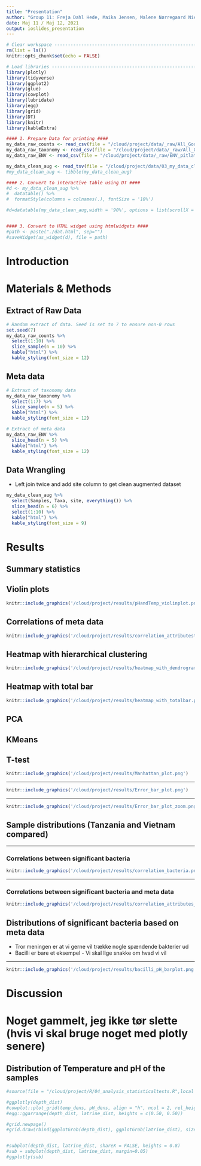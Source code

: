 ```yaml
---
title: "Presentation"
author: "Group 11: Freja Dahl Hede, Maika Jensen, Malene Nørregaard Nielsen,<br> Sofie Rossen, Sofie Theisen Honore"
date: Maj 11 / Maj 12, 2021
output: ioslides_presentation
---
```

<!-- Et slide består normalvis af en overskrift og to chunks
## Overskrift på Slide, e.g. PCA
1. Et slide hvor filen med output sources (benyt include=FALSE), OBS: skriv full path
2. Et slide med output (bruger ggplotly i de fleste tilfælde
-->

<!-- ## Include png example
```r
knitr::include_graphics('/cloud/project/results/Manhattan_plot.png')
```
-->

<!-- ## Example on how to source files in 
```r
#source(file = "/cloud/project/R/04_analysis_statisticaltests.R",local = knitr::knit_global())
```
-->

```r
# Clear workspace ---------------------------------------------------------
rm(list = ls())
knitr::opts_chunk$set(echo = FALSE)

# Load libraries ----------------------------------------------------------
library(plotly)
library(tidyverse)
library(ggplot2)
library(glue)
library(cowplot)
library(lubridate)
library(egg)
library(grid)
library(DT)
library(knitr)
library(kableExtra)
```

```r
#### 1. Prepare Data for printing ####
my_data_raw_counts <- read_csv(file = "/cloud/project/data/_raw/All_Good_P2_C03-1.csv")
my_data_raw_taxonomy <- read_csv(file = "/cloud/project/data/_raw/All_Good_P2_C03_Taxonomy-1.csv")
my_data_raw_ENV <- read_csv(file = "/cloud/project/data/_raw/ENV_pitlatrine.csv")

my_data_clean_aug <- read_tsv(file = "/cloud/project/data/03_my_data_clean_aug.tsv")
#my_data_clean_aug <- tibble(my_data_clean_aug)

#### 2. Convert to interactive table using DT ####
#d <- my_data_clean_aug %>%
#  datatable() %>%
#  formatStyle(columns = colnames(.), fontSize = '10%')

#d=datatable(my_data_clean_aug,width = '90%', options = list(scrollX = TRUE))


#### 3. Convert to HTML widget using htmlwidgets ####
#path <- paste("./dat.html", sep="")
#saveWidget(as_widget(d), file = path)
```

<!-- Introduction -->
# Introduction 


<!-- Materials and methods-->
# Materials & Methods

## Extract of Raw Data
```r
# Random extract of data. Seed is set to 7 to ensure non-0 rows
set.seed(7)
my_data_raw_counts %>%
  select(1:10) %>%
  slice_sample(n = 10) %>%
  kable("html") %>%
  kable_styling(font_size = 12)
```

## Meta data
```r
# Extraxt of taxonomy data
my_data_raw_taxonomy %>%
  select(1:7) %>%
  slice_sample(n = 5) %>%
  kable("html") %>%
  kable_styling(font_size = 12)

# Extract of meta data
my_data_raw_ENV %>%
  slice_head(n = 5) %>%
  kable("html") %>%
  kable_styling(font_size = 12)
```

## Data Wrangling
- Left join twice and add site column to get clean augmented dataset
```r
my_data_clean_aug %>%
  select(Samples, Taxa, site, everything()) %>%
  slice_head(n = 6) %>%
  select(1:10) %>%
  kable("html") %>%
  kable_styling(font_size = 9)
```

# Results
## Summary statistics

## Violin plots
```r
knitr::include_graphics('/cloud/project/results/pHandTemp_violinplot.png')
```

## Correlations of meta data
```r
knitr::include_graphics('/cloud/project/results/correlation_attributest.png')
```

## Heatmap with hierarchical clustering
```r
knitr::include_graphics('/cloud/project/results/heatmap_with_dendrogram.png')
```

## Heatmap with total bar
```r
knitr::include_graphics('/cloud/project/results/heatmap_with_totalbar.png')
```

## PCA 

## KMeans 

## T-test
```r
knitr::include_graphics('/cloud/project/results/Manhattan_plot.png')
```

---

```r
knitr::include_graphics('/cloud/project/results/Error_bar_plot.png')
```

---

```r
knitr::include_graphics('/cloud/project/results/Error_bar_plot_zoom.png')
```

## Sample distributions (Tanzania and Vietnam compared)

---

### Correlations between significant bacteria
```r
knitr::include_graphics('/cloud/project/results/correlation_bacteria.png')
```

---

### Correlations between significant bacteria and meta data
```r
knitr::include_graphics('/cloud/project/results/correlation_attributes_bacteria.png')
```

## Distributions of significant bacteria based on meta data
- Tror meningen er at vi gerne vil trække nogle spændende bakterier ud
- Bacilli er bare et eksempel - Vi skal lige snakke om hvad vi vil

---

```r
knitr::include_graphics('/cloud/project/results/bacilli_pH_barplot.png')
```


# Discussion










# Noget gammelt, jeg ikke tør slette (hvis vi skal bruge noget med plotly senere)
## Distribution of Temperature and pH of the samples
```r
#source(file = "/cloud/project/R/04_analysis_statisticaltests.R",local = knitr::knit_global())
```

```r
#ggplotly(depth_dist)
#cowplot::plot_grid(temp_dens, pH_dens, align = "h", ncol = 2, rel_heights = c(0.50, 0.50))
#egg::ggarrange(depth_dist, latrine_dist, heights = c(0.50, 0.50))

#grid.newpage()
#grid.draw(rbind(ggplotGrob(depth_dist), ggplotGrob(latrine_dist), size = "last"))


#subplot(depth_dist, latrine_dist, shareX = FALSE, heights = 0.8)
#sub = subplot(depth_dist, latrine_dist, margin=0.05)
#ggplotly(sub)
```
